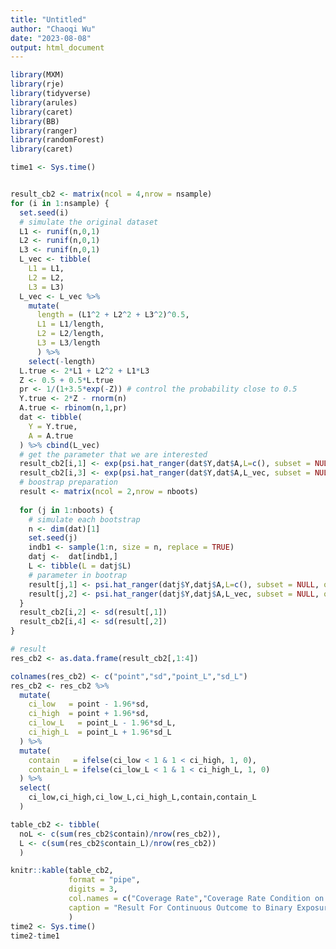 ```yaml
---
title: "Untitled"
author: "Chaoqi Wu"
date: "2023-08-08"
output: html_document
---
```


```r
library(MXM)
library(rje)
library(tidyverse)
library(arules)
library(caret)
library(BB)
library(ranger)
library(randomForest)
library(caret)
```

```r
time1 <- Sys.time()


result_cb2 <- matrix(ncol = 4,nrow = nsample)
for (i in 1:nsample) {
  set.seed(i)
  # simulate the original dataset
  L1 <- runif(n,0,1)
  L2 <- runif(n,0,1)
  L3 <- runif(n,0,1)
  L_vec <- tibble(
    L1 = L1,
    L2 = L2,
    L3 = L3)
  L_vec <- L_vec %>% 
    mutate(
      length = (L1^2 + L2^2 + L3^2)^0.5,
      L1 = L1/length,
      L2 = L2/length,
      L3 = L3/length
      ) %>% 
    select(-length)
  L.true <- 2*L1 + L2^2 + L1*L3
  Z <- 0.5 + 0.5*L.true
  pr <- 1/(1+3.5*exp(-Z)) # control the probability close to 0.5
  Y.true <- 2*Z - rnorm(n)
  A.true <- rbinom(n,1,pr)
  dat <- tibble(
    Y = Y.true,
    A = A.true
  ) %>% cbind(L_vec)
  # get the parameter that we are interested
  result_cb2[i,1] <- exp(psi.hat_ranger(dat$Y,dat$A,L=c(), subset = NULL, out.bin = FALSE, exp.bin = TRUE, exp.scalar = TRUE))
  result_cb2[i,3] <- exp(psi.hat_ranger(dat$Y,dat$A,L_vec, subset = NULL, out.bin = FALSE, exp.bin = TRUE, exp.scalar = TRUE))
  # boostrap preparation
  result <- matrix(ncol = 2,nrow = nboots)
  
  for (j in 1:nboots) {
    # simulate each bootstrap
    n <- dim(dat)[1]
    set.seed(j)
    indb1 <- sample(1:n, size = n, replace = TRUE)
    datj <-  dat[indb1,]
    L <- tibble(L = datj$L)
    # parameter in bootrap
    result[j,1] <- psi.hat_ranger(datj$Y,datj$A,L=c(), subset = NULL, out.bin = FALSE, exp.bin = TRUE, exp.scalar = TRUE)
    result[j,2] <- psi.hat_ranger(datj$Y,datj$A,L_vec, subset = NULL, out.bin = FALSE, exp.bin = TRUE, exp.scalar = TRUE)
  }
  result_cb2[i,2] <- sd(result[,1])
  result_cb2[i,4] <- sd(result[,2])
}

# result
res_cb2 <- as.data.frame(result_cb2[,1:4])

colnames(res_cb2) <- c("point","sd","point_L","sd_L")
res_cb2 <- res_cb2 %>% 
  mutate(
    ci_low   = point - 1.96*sd,
    ci_high  = point + 1.96*sd,
    ci_low_L   = point_L - 1.96*sd_L,
    ci_high_L  = point_L + 1.96*sd_L
  ) %>% 
  mutate(
    contain   = ifelse(ci_low < 1 & 1 < ci_high, 1, 0),
    contain_L = ifelse(ci_low_L < 1 & 1 < ci_high_L, 1, 0)
  ) %>% 
  select(
    ci_low,ci_high,ci_low_L,ci_high_L,contain,contain_L
  )

table_cb2 <- tibble(
  noL <- c(sum(res_cb2$contain)/nrow(res_cb2)),
  L <- c(sum(res_cb2$contain_L)/nrow(res_cb2))
  )

knitr::kable(table_cb2,
             format = "pipe",
             digits = 3,
             col.names = c("Coverage Rate","Coverage Rate Condition on L"),
             caption = "Result For Continuous Outcome to Binary Exposure"
             ) 
time2 <- Sys.time()
time2-time1
```


